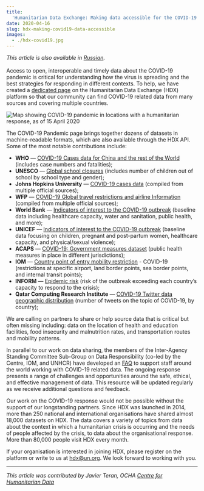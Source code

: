 ```yaml
---
title:
  'Humanitarian Data Exchange: Making data accessible for the COVID-19 pandemic'
date: 2020-04-16
slug: hdx-making-covid19-data-accessible
images:
  - ./hdx-covid19.jpg
---
```



_This article is also available in
[Russian](/hdx-making-covid19-data-accessible-RU.pdf)._<br/><br/>Access to open,
interoperable and timely data about the COVID-19 pandemic is critical for
understanding how the virus is spreading and the best strategies for responding
in different contexts. To help, we have created a
[dedicated page](https://data.humdata.org/event/covid-19) on the Humanitarian
Data Exchange (HDX) platform so that our community can find COVID-19 related
data from many sources and covering multiple countries.

<Box mb={3}>
  <Link href="https://data.humdata.org/visualization/covid19/">
    <Img
      fluid={props.images[0]}
      title="COVID-19 pandemic in locations with a humanitarian response, as of 15 April 2020"
      alt="Map showing COVID-19 pandemic in locations with a humanitarian response, as of 15 April 2020"
    />
  </Link>
</Box>

The COVID-19 Pandemic page brings together dozens of datasets in
machine-readable formats, which are also available through the HDX API. Some of
the most notable contributions include:

- **WHO** —
  [COVID-19 Cases data for China and the rest of the World](https://data.humdata.org/dataset/coronavirus-covid-19-cases-data-for-china-and-the-rest-of-the-world)
  \(includes case numbers and fatalities\);
- **UNESCO** —
  [Global school closures](https://data.humdata.org/dataset/global-school-closures-covid19)
  \(includes number of children out of school by school type and gender\);
- **Johns Hopkins University** —
  [COVID-19 cases data](https://data.humdata.org/dataset/novel-coronavirus-2019-ncov-cases)
  (compiled from multiple official sources);
- **WFP** —
  [COVID-19 Global travel restrictions and airline Information](https://data.humdata.org/dataset/covid-19-global-travel-restrictions-and-airline-information)
  (compiled from multiple official sources);
- **World Bank** —
  [Indicators of interest to the COVID-19 outbreak](https://data.humdata.org/dataset/world-bank-indicators-of-interest-to-the-covid-19-outbreak)
  (baseline data including healthcare capacity, water and sanitation, public
  health, and more);
- **UNICEF** —
  [Indicators of interest to the COVID-19 outbreak](https://data.humdata.org/dataset/unicef-indicators-of-interest-to-the-covid-19-outbreak)
  (baseline data focusing on children, pregnant and post-partum women,
  healthcare capacity, and physical/sexual violence);
- **ACAPS** —
  [COVID-19: Government measures dataset](https://data.humdata.org/dataset/acaps-covid19-government-measures-dataset)
  (public health measures in place in different jurisdictions);
- **IOM** —
  [Country point of entry mobility restriction](https://data.humdata.org/dataset/country-point-of-entry-mobility-restriction-covid-19-iom-dtm) -
  COVID-19 (restrictions at specific airport, land border points, sea border
  points, and internal transit points);
- **INFORM** —
  [Epidemic risk](https://data.humdata.org/dataset/inform-epidemic-risk) (risk
  of the outbreak exceeding each country’s capacity to respond to the crisis);
- **Qatar Computing Research Institute** —
  [COVID-19 Twitter data geographic distribution](https://data.humdata.org/dataset/covid-19-twitter-data-geographic-distribution)
  (number of tweets on the topic of COVID-19, by country);

We are calling on partners to share or help source data that is critical but
often missing including: data on the location of health and education
facilities, food insecurity and malnutrition rates, and transportation routes
and mobility patterns.

In parallel to our work on data sharing, the members of the Inter-Agency
Standing Committee Sub-Group on Data Responsibility (co-led by the Centre, IOM,
and UNHCR) have developed an
[FAQ](https://centre.humdata.org/faq-on-data-responsibility-in-the-covid-19-response/)
to support staff around the world working with COVID-19 related data. The
ongoing response presents a range of challenges and opportunities around the
safe, ethical, and effective management of data. This resource will be updated
regularly as we receive additional questions and feedback.

Our work on the COVID-19 response would not be possible without the support of
our longstanding partners. Since HDX was launched in 2014, more than 250
national and international organisations have shared almost 18,000 datasets on
HDX. The data covers a variety of topics from data about the context in which a
humanitarian crisis is occurring and the needs of people affected by the crisis,
to data about the organisational response. More than 80,000 people visit HDX
every month.

If your organisation is interested in joining HDX, please register on the
platform or write to us at [hdx@un.org](mailto:hdx@un.org). We look forward to
working with you.

---

_This article was contributed by Javier Teran, OCHA
[Centre for Humanitarian Data](https://centre.humdata.org/)_

